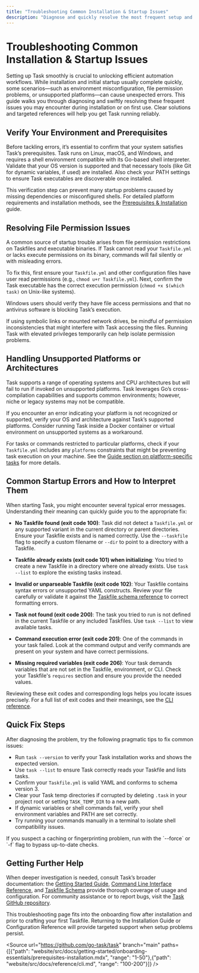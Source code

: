 ```yaml
---
title: "Troubleshooting Common Installation & Startup Issues"
description: "Diagnose and quickly resolve the most frequent setup and first-run errors, including environment misconfiguration, file permission issues, and unsupported platforms. Provides direct solutions and links to relevant deeper documentation when needed."
---
```


# Troubleshooting Common Installation & Startup Issues

Setting up Task smoothly is crucial to unlocking efficient automation workflows. While installation and initial startup usually complete quickly, some scenarios—such as environment misconfiguration, file permission problems, or unsupported platforms—can cause unexpected errors. This guide walks you through diagnosing and swiftly resolving these frequent issues you may encounter during installation or on first use. Clear solutions and targeted references will help you get Task running reliably.

## Verify Your Environment and Prerequisites

Before tackling errors, it’s essential to confirm that your system satisfies Task’s prerequisites. Task runs on Linux, macOS, and Windows, and requires a shell environment compatible with its Go-based shell interpreter. Validate that your OS version is supported and that necessary tools (like Git for dynamic variables, if used) are installed. Also check your PATH settings to ensure Task executables are discoverable once installed.

This verification step can prevent many startup problems caused by missing dependencies or misconfigured shells. For detailed platform requirements and installation methods, see the [Prerequisites & Installation](/getting-started/onboarding-essentials/prerequisites-installation) guide.

## Resolving File Permission Issues

A common source of startup trouble arises from file permission restrictions on Taskfiles and executable binaries. If Task cannot read your `Taskfile.yml` or lacks execute permissions on its binary, commands will fail silently or with misleading errors.

To fix this, first ensure your `Taskfile.yml` and other configuration files have user read permissions (e.g., `chmod u+r Taskfile.yml`). Next, confirm the Task executable has the correct execution permission (`chmod +x $(which task)` on Unix-like systems).

Windows users should verify they have file access permissions and that no antivirus software is blocking Task’s execution.

If using symbolic links or mounted network drives, be mindful of permission inconsistencies that might interfere with Task accessing the files. Running Task with elevated privileges temporarily can help isolate permission problems.

## Handling Unsupported Platforms or Architectures

Task supports a range of operating systems and CPU architectures but will fail to run if invoked on unsupported platforms. Task leverages Go’s cross-compilation capabilities and supports common environments; however, niche or legacy systems may not be compatible.

If you encounter an error indicating your platform is not recognized or supported, verify your OS and architecture against Task’s supported platforms. Consider running Task inside a Docker container or virtual environment on unsupported systems as a workaround.

For tasks or commands restricted to particular platforms, check if your `Taskfile.yml` includes any `platforms` constraints that might be preventing task execution on your machine. See the [Guide section on platform-specific tasks](https://taskfile.dev/docs/guide/#platform-specific-tasks-and-commands) for more details.

## Common Startup Errors and How to Interpret Them

When starting Task, you might encounter several typical error messages. Understanding their meaning can quickly guide you to the appropriate fix:

- **No Taskfile found (exit code 100)**: Task did not detect a `Taskfile.yml` or any supported variant in the current directory or parent directories. Ensure your Taskfile exists and is named correctly. Use the `--taskfile` flag to specify a custom filename or `--dir` to point to a directory with a Taskfile.

- **Taskfile already exists (exit code 101) when initializing**: You tried to create a new Taskfile in a directory where one already exists. Use `task --list` to explore the existing tasks instead.

- **Invalid or unparseable Taskfile (exit code 102)**: Your Taskfile contains syntax errors or unsupported YAML constructs. Review your file carefully or validate it against the [Taskfile schema reference](/reference/schema) to correct formatting errors.

- **Task not found (exit code 200)**: The task you tried to run is not defined in the current Taskfile or any included Taskfiles. Use `task --list` to view available tasks.

- **Command execution error (exit code 201)**: One of the commands in your task failed. Look at the command output and verify commands are present on your system and have correct permissions.

- **Missing required variables (exit code 206)**: Your task demands variables that are not set in the Taskfile, environment, or CLI. Check your Taskfile's `requires` section and ensure you provide the needed values.

Reviewing these exit codes and corresponding logs helps you locate issues precisely. For a full list of exit codes and their meanings, see the [CLI reference](/reference/cli#exit-codes).

## Quick Fix Steps

After diagnosing the problem, try the following pragmatic tips to fix common issues:

- Run `task --version` to verify your Task installation works and shows the expected version.
- Use `task --list` to ensure Task correctly reads your Taskfile and lists tasks.
- Confirm your `Taskfile.yml` is valid YAML and conforms to schema version 3.
- Clear your Task temp directories if corrupted by deleting `.task` in your project root or setting `TASK_TEMP_DIR` to a new path.
- If dynamic variables or shell commands fail, verify your shell environment variables and PATH are set correctly.
- Try running your commands manually in a terminal to isolate shell compatibility issues.

<Tip>
If you suspect a caching or fingerprinting problem, run with the `--force` or `-f` flag to bypass up-to-date checks.
</Tip>

## Getting Further Help

When deeper investigation is needed, consult Task’s broader documentation: the [Getting Started Guide](/getting-started), [Command Line Interface Reference](/reference/cli), and [Taskfile Schema](/reference/schema) provide thorough coverage of usage and configuration. For community assistance or to report bugs, visit the [Task GitHub repository](https://github.com/go-task/task).

This troubleshooting page fits into the onboarding flow after installation and prior to crafting your first Taskfile. Returning to the Installation Guide or Configuration Reference will provide targeted support when setup problems persist.

<Source url="https://github.com/go-task/task" branch="main" paths={[{"path": "website/src/docs/getting-started/onboarding-essentials/prerequisites-installation.mdx", "range": "1-50"},{"path": "website/src/docs/reference/cli.md", "range": "100-200"}]} />
